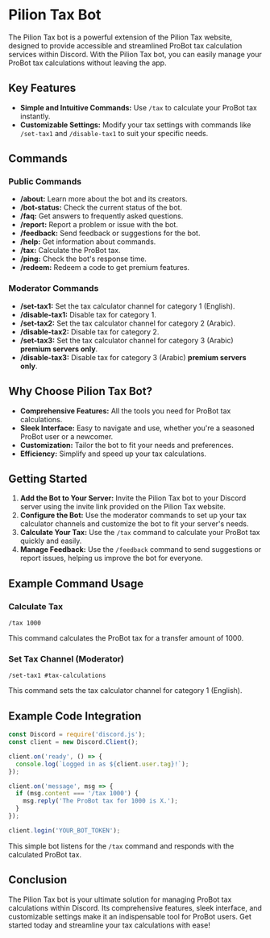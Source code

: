# Pilion Tax Bot

The Pilion Tax bot is a powerful extension of the Pilion Tax website, designed to provide accessible and streamlined ProBot tax calculation services within Discord. With the Pilion Tax bot, you can easily manage your ProBot tax calculations without leaving the app.

## Key Features

- **Simple and Intuitive Commands:** Use `/tax` to calculate your ProBot tax instantly.
- **Customizable Settings:** Modify your tax settings with commands like `/set-tax1` and `/disable-tax1` to suit your specific needs.

## Commands

### Public Commands

- **/about:** Learn more about the bot and its creators.
- **/bot-status:** Check the current status of the bot.
- **/faq:** Get answers to frequently asked questions.
- **/report:** Report a problem or issue with the bot.
- **/feedback:** Send feedback or suggestions for the bot.
- **/help:** Get information about commands.
- **/tax:** Calculate the ProBot tax.
- **/ping:** Check the bot's response time.
- **/redeem:** Redeem a code to get premium features.

### Moderator Commands

- **/set-tax1:** Set the tax calculator channel for category 1 (English).
- **/disable-tax1:** Disable tax for category 1.
- **/set-tax2:** Set the tax calculator channel for category 2 (Arabic).
- **/disable-tax2:** Disable tax for category 2.
- **/set-tax3:** Set the tax calculator channel for category 3 (Arabic) **premium servers only**.
- **/disable-tax3:** Disable tax for category 3 (Arabic) **premium servers only**.

## Why Choose Pilion Tax Bot?

- **Comprehensive Features:** All the tools you need for ProBot tax calculations.
- **Sleek Interface:** Easy to navigate and use, whether you're a seasoned ProBot user or a newcomer.
- **Customization:** Tailor the bot to fit your needs and preferences.
- **Efficiency:** Simplify and speed up your tax calculations.

## Getting Started

1. **Add the Bot to Your Server:** Invite the Pilion Tax bot to your Discord server using the invite link provided on the Pilion Tax website.
2. **Configure the Bot:** Use the moderator commands to set up your tax calculator channels and customize the bot to fit your server's needs.
3. **Calculate Your Tax:** Use the `/tax` command to calculate your ProBot tax quickly and easily.
4. **Manage Feedback:** Use the `/feedback` command to send suggestions or report issues, helping us improve the bot for everyone.

## Example Command Usage

### Calculate Tax

```discord
/tax 1000
```

This command calculates the ProBot tax for a transfer amount of 1000.

### Set Tax Channel (Moderator)

```discord
/set-tax1 #tax-calculations
```

This command sets the tax calculator channel for category 1 (English).

## Example Code Integration

```javascript
const Discord = require('discord.js');
const client = new Discord.Client();

client.on('ready', () => {
  console.log(`Logged in as ${client.user.tag}!`);
});

client.on('message', msg => {
  if (msg.content === '/tax 1000') {
    msg.reply('The ProBot tax for 1000 is X.');
  }
});

client.login('YOUR_BOT_TOKEN');
```

This simple bot listens for the `/tax` command and responds with the calculated ProBot tax.

## Conclusion

The Pilion Tax bot is your ultimate solution for managing ProBot tax calculations within Discord. Its comprehensive features, sleek interface, and customizable settings make it an indispensable tool for ProBot users. Get started today and streamline your tax calculations with ease!